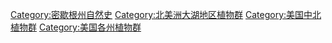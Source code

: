 {{Commonscat|Flora of Michigan}}

[[Category:密歇根州自然史|Category:密歇根州自然史]]
[[Category:北美洲大湖地区植物群|Category:北美洲大湖地区植物群]]
[[Category:美国中北植物群|Category:美国中北植物群]]
[[Category:美国各州植物群|Category:美国各州植物群]]